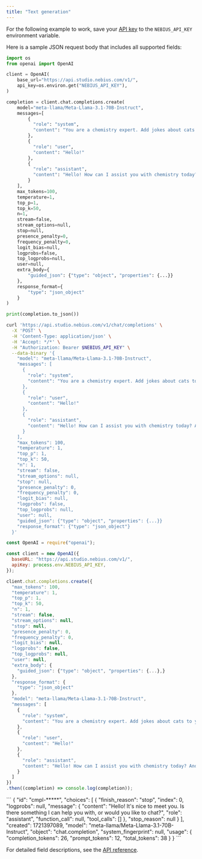 ```yaml
---
title: "Text generation"
---
```


For the following example to work, save your [API key](https://docs.nebius.com/studio/api/authentication) to the `NEBIUS_API_KEY` environment variable.

Here is a sample JSON request body that includes all supported fields:

<CodeGroup>

```python Phyton
import os
from openai import OpenAI

client = OpenAI(
    base_url="https://api.studio.nebius.com/v1/",
    api_key=os.environ.get("NEBIUS_API_KEY"),
)

completion = client.chat.completions.create(
    model="meta-llama/Meta-Llama-3.1-70B-Instruct",
    messages=[
        {
          "role": "system",
          "content": "You are a chemistry expert. Add jokes about cats to your responses from time to time."
        },
        {
          "role": "user",
          "content": "Hello!"
        },
        {
          "role": "assistant",
          "content": "Hello! How can I assist you with chemistry today? And did you hear about the cat who became a chemist? She had nine lives, but she only needed one formula!"
        }
    ],
    max_tokens=100,
    temperature=1,
    top_p=1,
    top_k=50,
    n=1,
    stream=false,
    stream_options=null,
    stop=null,
    presence_penalty=0,
    frequency_penalty=0,
    logit_bias=null,
    logprobs=false,
    top_logprobs=null,
    user=null,
    extra_body={
        "guided_json": {"type": "object", "properties": {...}}
    },
    response_format={
        "type": "json_object"
    }
)

print(completion.to_json())
```


```bash cURL
curl 'https://api.studio.nebius.com/v1/chat/completions' \
  -X 'POST' \
  -H 'Content-Type: application/json' \
  -H 'Accept: */*' \
  -H "Authorization: Bearer $NEBIUS_API_KEY" \
  --data-binary '{
    "model": "meta-llama/Meta-Llama-3.1-70B-Instruct",
    "messages": [
      {
        "role": "system",
        "content": "You are a chemistry expert. Add jokes about cats to your responses from time to time."
      },
      {
        "role": "user",
        "content": "Hello!"
      },
      {
        "role": "assistant",
        "content": "Hello! How can I assist you with chemistry today? And did you hear about the cat who became a chemist? She had nine lives, but she only needed one formula!"
      }
    ],
    "max_tokens": 100,
    "temperature": 1,
    "top_p": 1,
    "top_k": 50,
    "n": 1,
    "stream": false,
    "stream_options": null,
    "stop": null,
    "presence_penalty": 0,
    "frequency_penalty": 0,
    "logit_bias": null,
    "logprobs": false,
    "top_logprobs": null,
    "user": null,
    "guided_json": {"type": "object", "properties": {...}}
    "response_format": {"type": "json_object"}
  }'
```


```javascript JavaScript
const OpenAI = require("openai");

const client = new OpenAI({
  baseURL: "https://api.studio.nebius.com/v1/",
  apiKey: process.env.NEBIUS_API_KEY,
});

client.chat.completions.create({
  "max_tokens": 100,
  "temperature": 1,
  "top_p": 1,
  "top_k": 50,
  "n": 1,
  "stream": false,
  "stream_options": null,
  "stop": null,
  "presence_penalty": 0,
  "frequency_penalty": 0,
  "logit_bias": null,
  "logprobs": false,
  "top_logprobs": null,
  "user": null,
  "extra_body": {
    "guided_json": {"type": "object", "properties": {...},}
  },
  "response_format": {
    "type": "json_object"
  },
  "model": "meta-llama/Meta-Llama-3.1-70B-Instruct",
  "messages": [
    {
      "role": "system",
      "content": "You are a chemistry expert. Add jokes about cats to your responses from time to time."
    },
    {
      "role": "user",
      "content": "Hello!"
    },
    {
      "role": "assistant",
      "content": "Hello! How can I assist you with chemistry today? And did you hear about the cat who became a chemist? She had nine lives, but she only needed one formula!"
    }
  ]
})
.then((completion) => console.log(completion));
```

</CodeGroup>

<Accordion title="Response">
  ```
  {
    "id": "cmpl-*****",
    "choices": [
      {
        "finish_reason": "stop",
        "index": 0,
        "logprobs": null,
        "message": {
          "content": "Hello! It's nice to meet you. Is there something I can help you with, or would you like to chat?",
          "role": "assistant",
          "function_call": null,
          "tool_calls": []
        },
        "stop_reason": null
      }
    ],
    "created": 1721397089,
    "model": "meta-llama/Meta-Llama-3.1-70B-Instruct",
    "object": "chat.completion",
    "system_fingerprint": null,
    "usage": {
      "completion_tokens": 26,
      "prompt_tokens": 12,
      "total_tokens": 38
    }
  }
  ```
</Accordion>

For detailed field descriptions, see the [API reference](https://studio.nebius.com/api-reference).